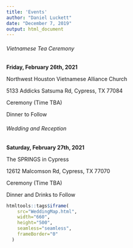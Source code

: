 ```yaml
---
title: 'Events'
author: "Daniel Luckett"
date: "December 7, 2019"
output: html_document
---
```


<div class = "row">
<div class = "col-md-6">

###### Vietnamese Tea Ceremony

**Friday, February 26th, 2021**

Northwest Houston Vietnamese Alliance Church

5133 Addicks Satsuma Rd, Cypress, TX 77084

Ceremony (Time TBA) 
<!-- 5:00 pm -->

Dinner to Follow
 
</div>
<div class = "col-md-6">

###### Wedding and Reception

**Saturday, February 27th, 2021**

The SPRINGS in Cypress

12612 Malcomson Rd, Cypress, TX 77070

Ceremony (Time TBA)
<!-- 4:00 pm -->

Dinner and Drinks to Follow

</div>
</div>

```r
htmltools::tags$iframe(
    src="WeddingMap.html",
    width="660", 
    height="500",
    seamless="seamless", 
    frameBorder="0"
  )
```







